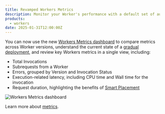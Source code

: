 ```yaml
---
title: Revamped Workers Metrics 
description: Monitor your Worker's performance with a default set of automatically enabled metrics.
products:
  - workers
date: 2025-01-31T12:00:00Z
---
```


You can now use the new [Workers Metrics dashboard](https://dash.cloudflare.com/?to=/:account/workers/services/view/:worker/production/metrics/) to compare metrics across Worker versions, understand the current state of a [gradual deployment](/workers/configuration/versions-and-deployments/gradual-deployments/), and review key Workers metrics in a single view, including:

* Total Invocations
* Subrequests from a Worker
* Errors, grouped by Version and Invocation Status
* Execution-related latency, including CPU time and Wall time for the invocation
* Request duration, highlighting the benefits of [Smart Placement](/workers/configuration/smart-placement/)

![Workers Metrics dashboard](/public/images/workers/observability/workers-metrics.png)

Learn more about [metrics](/workers/observability/metrics-and-analytics).
